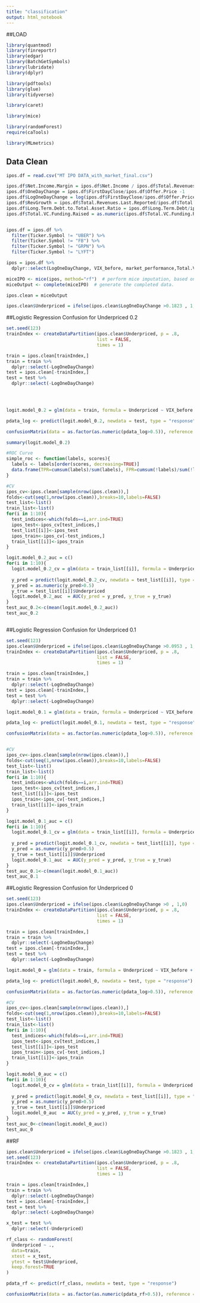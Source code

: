 ```yaml
---
title: "classification"
output: html_notebook
---
```


##LOAD
```r
library(quantmod)
library(finreportr)
library(edgar)
library(BatchGetSymbols)
library(lubridate)
library(dplyr)

library(pdftools)
library(glue)
library(tidyverse)

library(caret)

library(mice)

library(randomForest)
require(caTools)

library(MLmetrics)
```


## Data Clean
```r

ipos.df = read.csv("MT IPO DATA_with_market_final.csv")

ipos.df$Net.Income.Margin = ipos.df$Net.Income / ipos.df$Total.Revenues.Last.Reported
ipos.df$OneDayChange = ipos.df$FirstDayClose/ipos.df$Offer.Price -1
ipos.df$LogOneDayChange = log(ipos.df$FirstDayClose/ipos.df$Offer.Price)
ipos.df$RevGrowth = ipos.df$Total.Revenues.Last.Reported/ipos.df$Total.Revenues.in.Previous.Year-1
ipos.df$Long.Term.Debt.to.Total.Asset.Ratio = ipos.df$Long.Term.Debt/ipos.df$Total.Assets
ipos.df$Total.VC.Funding.Raised = as.numeric(ipos.df$Total.VC.Funding.Raised)/1000


ipos.df = ipos.df %>%
  filter(Ticker.Symbol != "UBER") %>%
  filter(Ticker.Symbol != "FB") %>%
  filter(Ticker.Symbol != "GRPN") %>%
  filter(Ticker.Symbol != "LYFT") 

ipos = ipos.df %>% 
  dplyr::select(LogOneDayChange, VIX_before, market_performance,Total.VC.Funding.Raised, Total.Revenues.Last.Reported, Total.Assets,Long.Term.Debt, Long.Term.Debt.to.Total.Asset.Ratio, Selling.and.Marketing, Total.Operating.Expenses, Net.Income, Net.Income.Margin, Type.of.Security, Investment.Bank..Lead.Left., Additional.Lead.Underwriters, RevGrowth, Proceeds)

miceIPO <- mice(ipos, method="rf")  # perform mice imputation, based on random forests.
miceOutput <- complete(miceIPO)  # generate the completed data.

ipos.clean = miceOutput

ipos.clean$Underpriced = ifelse(ipos.clean$LogOneDayChange >0.1823 , 1,0)


```


##Logistic Regression Confusion for Underpriced 0.2
```r
set.seed(123)
trainIndex <- createDataPartition(ipos.clean$Underpriced, p = .8, 
                                  list = FALSE, 
                                  times = 1)

train = ipos.clean[trainIndex,]
train = train %>%
  dplyr::select(-LogOneDayChange)
test = ipos.clean[-trainIndex,]
test = test %>%
  dplyr::select(-LogOneDayChange)


  

logit.model_0.2 = glm(data = train, formula = Underpriced ~ VIX_before + market_performance  + Selling.and.Marketing + Net.Income.Margin + RevGrowth + Total.Assets + log(Proceeds) + Type.of.Security  + Selling.and.Marketing:RevGrowth + market_performance:Selling.and.Marketing, family=binomial(link='logit'))

pdata_log <- predict(logit.model_0.2, newdata = test, type = "response")

confusionMatrix(data = as.factor(as.numeric(pdata_log>0.5)), reference = as.factor(test$Underpriced))

summary(logit.model_0.2)

#ROC Curve
simple_roc <- function(labels, scores){
  labels <- labels[order(scores, decreasing=TRUE)]
  data.frame(TPR=cumsum(labels)/sum(labels), FPR=cumsum(!labels)/sum(!labels), labels)
}

#CV
ipos_cv<-ipos.clean[sample(nrow(ipos.clean)),]
folds<-cut(seq(1,nrow(ipos.clean)),breaks=10,labels=FALSE)
test_list<-list()
train_list<-list()
for(i in 1:10){
  test_indices<-which(folds==i,arr.ind=TRUE)
  ipos_test<-ipos_cv[test_indices,]
  test_list[[i]]<-ipos_test
  ipos_train<-ipos_cv[-test_indices,]
  train_list[[i]]<-ipos_train
}

logit.model_0.2_auc = c()
for(i in 1:10){
  logit.model_0.2_cv = glm(data = train_list[[i]], formula = Underpriced ~ VIX_before + market_performance  + Selling.and.Marketing + Net.Income.Margin + RevGrowth + Total.Assets + log(Proceeds) + Type.of.Security  + Selling.and.Marketing:RevGrowth + market_performance:Selling.and.Marketing, family=binomial(link='logit'))
  
  y_pred = predict(logit.model_0.2_cv, newdata = test_list[[i]], type = "response")
  y_pred = as.numeric(y_pred>0.5)
  y_true = test_list[[i]]$Underpriced
  logit.model_0.2_auc  = AUC(y_pred = y_pred, y_true = y_true)
}
test_auc_0.2<-c(mean(logit.model_0.2_auc))
test_auc_0.2



```


##Logistic Regression Confusion for Underpriced 0.1
```r
set.seed(123)
ipos.clean$Underpriced = ifelse(ipos.clean$LogOneDayChange >0.0953 , 1,0)
trainIndex <- createDataPartition(ipos.clean$Underpriced, p = .8, 
                                  list = FALSE, 
                                  times = 1)

train = ipos.clean[trainIndex,]
train = train %>%
  dplyr::select(-LogOneDayChange)
test = ipos.clean[-trainIndex,]
test = test %>%
  dplyr::select(-LogOneDayChange)

logit.model_0.1 = glm(data = train, formula = Underpriced ~ VIX_before + market_performance  + Selling.and.Marketing + Net.Income.Margin + RevGrowth + Total.Assets + log(Proceeds) + Type.of.Security  + Selling.and.Marketing:RevGrowth + market_performance:Selling.and.Marketing, family=binomial(link='logit'))

pdata_log <- predict(logit.model_0.1, newdata = test, type = "response")

confusionMatrix(data = as.factor(as.numeric(pdata_log>0.5)), reference = as.factor(test$Underpriced))


#CV
ipos_cv<-ipos.clean[sample(nrow(ipos.clean)),]
folds<-cut(seq(1,nrow(ipos.clean)),breaks=10,labels=FALSE)
test_list<-list()
train_list<-list()
for(i in 1:10){
  test_indices<-which(folds==i,arr.ind=TRUE)
  ipos_test<-ipos_cv[test_indices,]
  test_list[[i]]<-ipos_test
  ipos_train<-ipos_cv[-test_indices,]
  train_list[[i]]<-ipos_train
}

logit.model_0.1_auc = c()
for(i in 1:10){
  logit.model_0.1_cv = glm(data = train_list[[i]], formula = Underpriced ~ VIX_before + market_performance  + Selling.and.Marketing + Net.Income.Margin + RevGrowth + Total.Assets + log(Proceeds) + Type.of.Security  + Selling.and.Marketing:RevGrowth + market_performance:Selling.and.Marketing, family=binomial(link='logit'))
  
  y_pred = predict(logit.model_0.1_cv, newdata = test_list[[i]], type = "response")
  y_pred = as.numeric(y_pred>0.5)
  y_true = test_list[[i]]$Underpriced
  logit.model_0.1_auc  = AUC(y_pred = y_pred, y_true = y_true)
}
test_auc_0.1<-c(mean(logit.model_0.1_auc))
test_auc_0.1

```

##Logistic Regression Confusion for Underpriced 0
```r
set.seed(123)
ipos.clean$Underpriced = ifelse(ipos.clean$LogOneDayChange >0 , 1,0)
trainIndex <- createDataPartition(ipos.clean$Underpriced, p = .8, 
                                  list = FALSE, 
                                  times = 1)

train = ipos.clean[trainIndex,]
train = train %>%
  dplyr::select(-LogOneDayChange)
test = ipos.clean[-trainIndex,]
test = test %>%
  dplyr::select(-LogOneDayChange)

logit.model_0 = glm(data = train, formula = Underpriced ~ VIX_before + market_performance  + Selling.and.Marketing + Net.Income.Margin + RevGrowth + Total.Assets + log(Proceeds) + Type.of.Security  + Selling.and.Marketing:RevGrowth + market_performance:Selling.and.Marketing, family=binomial(link='logit'))

pdata_log <- predict(logit.model_0, newdata = test, type = "response")

confusionMatrix(data = as.factor(as.numeric(pdata_log>0.5)), reference = as.factor(test$Underpriced))

#CV
ipos_cv<-ipos.clean[sample(nrow(ipos.clean)),]
folds<-cut(seq(1,nrow(ipos.clean)),breaks=10,labels=FALSE)
test_list<-list()
train_list<-list()
for(i in 1:10){
  test_indices<-which(folds==i,arr.ind=TRUE)
  ipos_test<-ipos_cv[test_indices,]
  test_list[[i]]<-ipos_test
  ipos_train<-ipos_cv[-test_indices,]
  train_list[[i]]<-ipos_train
}

logit.model_0_auc = c()
for(i in 1:10){
  logit.model_0_cv = glm(data = train_list[[i]], formula = Underpriced ~ VIX_before + market_performance  + Selling.and.Marketing + Net.Income.Margin + RevGrowth + Total.Assets + log(Proceeds) + Type.of.Security  + Selling.and.Marketing:RevGrowth + market_performance:Selling.and.Marketing, family=binomial(link='logit'))
  
  y_pred = predict(logit.model_0_cv, newdata = test_list[[i]], type = "response")
  y_pred = as.numeric(y_pred>0.5)
  y_true = test_list[[i]]$Underpriced
  logit.model_0_auc  = AUC(y_pred = y_pred, y_true = y_true)
}
test_auc_0<-c(mean(logit.model_0_auc))
test_auc_0

```

##RF
```r
ipos.clean$Underpriced = ifelse(ipos.clean$LogOneDayChange >0.1823 , 1,0)
set.seed(123)
trainIndex <- createDataPartition(ipos.clean$Underpriced, p = .8, 
                                  list = FALSE, 
                                  times = 1)

train = ipos.clean[trainIndex,]
train = train %>%
  dplyr::select(-LogOneDayChange)
test = ipos.clean[-trainIndex,]
test = test %>%
  dplyr::select(-LogOneDayChange)

x_test = test %>%
  dplyr::select(-Underpriced)

rf_class <- randomForest(
  Underpriced ~ .,
  data=train,
  xtest = x_test,
  ytest = test$Underpriced,
  keep.forest=TRUE
)

pdata_rf <- predict(rf_class, newdata = test, type = "response")

confusionMatrix(data = as.factor(as.numeric(pdata_rf>0.5)), reference = as.factor(test$Underpriced))


```


